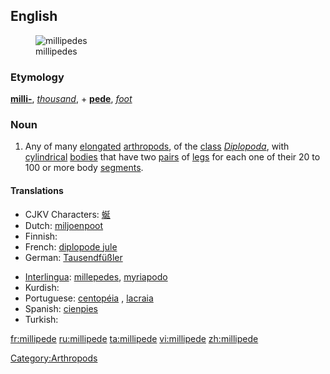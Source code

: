{{wikipedia}}
==English==
[[Image:Millipedes.jpg|thumb|millipedes]]

===Etymology===
{{etyl|la}} '''[[milli-]]''', ''[[thousand]]'', + '''[[pede]]''', ''[[foot]]''

===Noun===
{{en-noun}}

# Any of many [[elongated]] [[arthropod]]s, of the [[class]] ''[[Diplopoda]]'', with [[cylindrical]] [[bodies]] that have two [[pair]]s of [[leg]]s for each one of their 20 to 100 or more body [[segment]]s.

====Translations====
{{trans-top|elongated arthropod}}
* CJKV Characters: [[蜒]]
* Dutch: [[miljoenpoot]] {{m}}
* Finnish: {{t-|fi|tuhatjalkainen}}
* French: [[diplopode jule]] {{m}}
* German: [[Tausendfüßler]] {{m}}
{{trans-mid}}
* [[Interlingua]]: [[millepedes]], [[myriapodo]]
* Kurdish: {{KUchar|[[هه‌زارپێ]]}}
* Portuguese: [[centopéia]] {{f}}, [[lacraia]] {{f}}
* Spanish: [[cienpies]] {{m}}
* Turkish: {{t+|tr|kırkayak}}
{{trans-bottom}}

[[Category:Arthropods]]

[[fr:millipede]]
[[ru:millipede]]
[[ta:millipede]]
[[vi:millipede]]
[[zh:millipede]]